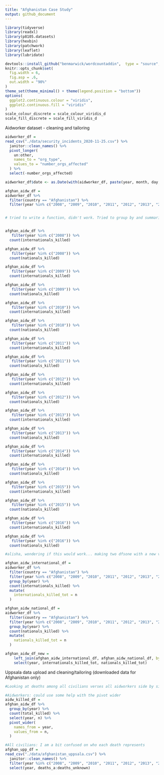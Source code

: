 ```yaml
---
title: "Afghanistan Case Study" 
output: github_document
---
```


```r
library(tidyverse)
library(readxl)
library(p8105.datasets)
library(hexbin)
library(patchwork)
library(leaflet)
library(lubridate)

devtools::install_github("benmarwick/wordcountaddin",  type = "source", dependencies = TRUE)
knitr::opts_chunk$set(
  fig.width = 6,
  fig.asp = .6,
  out.width = "90%"
)
theme_set(theme_minimal() + theme(legend.position = "bottom"))
options(
  ggplot2.continuous.colour = "viridis",
  ggplot2.continuous.fill = "viridis"
)
scale_colour_discrete = scale_colour_viridis_d
scale_fill_discrete = scale_fill_viridis_d
```

Aidworker dataset - cleaning and tailoring
```r
aidworker_df = 
read_csv("./data/security_incidents_2020-11-25.csv") %>%
  janitor::clean_names() %>% 
  pivot_longer(
    un:other,
    names_to = "org_type", 
    values_to = "number_orgs_affected"
  ) %>% 
  select(-number_orgs_affected)

aidworker_df$date <- as.Date(with(aidworker_df, paste(year, month, day, sep = "-")), "%Y-%m-%d")

afghan_aidw_df = 
aidworker_df %>% 
  filter(country == "Afghanistan") %>% 
  filter(year %in% c("2008", "2009", "2010", "2011", "2012", "2013", "2014", "2015", "2016")) 


# tried to write a function, didn't work. Tried to group by and summarize, didn't work. Tried to mutate and create a new column for totals but that somehow didn't work either. Also tried to recode the columns, and you guessed it - that didn't work. Had to do it like this, but it's not even remotely efficient, and it isn't in a dataframe translatable to an image, so if someone has a better way, please feel free to overwrite this. 


afghan_aidw_df %>% 
   filter(year %in% c("2008")) %>% 
  count(internationals_killed)

afghan_aidw_df %>% 
   filter(year %in% c("2008")) %>% 
  count(nationals_killed)

afghan_aidw_df %>% 
   filter(year %in% c("2009")) %>% 
  count(internationals_killed)

afghan_aidw_df %>% 
   filter(year %in% c("2009")) %>% 
  count(nationals_killed)

afghan_aidw_df %>% 
   filter(year %in% c("2010")) %>% 
  count(internationals_killed)

afghan_aidw_df %>% 
   filter(year %in% c("2010")) %>% 
  count(nationals_killed)

afghan_aidw_df %>% 
   filter(year %in% c("2011")) %>% 
  count(internationals_killed)

afghan_aidw_df %>% 
   filter(year %in% c("2011")) %>% 
  count(nationals_killed)

afghan_aidw_df %>% 
   filter(year %in% c("2012")) %>% 
  count(internationals_killed)

afghan_aidw_df %>% 
   filter(year %in% c("2012")) %>% 
  count(nationals_killed)

afghan_aidw_df %>% 
   filter(year %in% c("2013")) %>% 
  count(internationals_killed)

afghan_aidw_df %>% 
   filter(year %in% c("2013")) %>% 
  count(nationals_killed)

afghan_aidw_df %>% 
   filter(year %in% c("2014")) %>% 
  count(internationals_killed)

afghan_aidw_df %>% 
   filter(year %in% c("2014")) %>% 
  count(nationals_killed)

afghan_aidw_df %>% 
   filter(year %in% c("2015")) %>% 
  count(internationals_killed)

afghan_aidw_df %>% 
   filter(year %in% c("2015")) %>% 
  count(nationals_killed)

afghan_aidw_df %>% 
   filter(year %in% c("2016")) %>% 
  count(internationals_killed)

afghan_aidw_df %>% 
   filter(year %in% c("2016")) %>% 
  count(nationals_killed)

```


```r
#alisha, wondering if this would work... making two dfsone with a new var 'internationals_killed_tot' and another 'nationals_killed_tot' and then merging the datasets? I am not sure why it is making so many rows for each year? 

afghan_aidw_international_df = 
aidworker_df %>% 
  filter(country == "Afghanistan") %>% 
  filter(year %in% c("2008", "2009", "2010", "2011", "2012", "2013", "2014", "2015", "2016")) %>% 
  group_by(year) %>% 
  count(internationals_killed) %>% 
  mutate(
    internationals_killed_tot = n
  )

afghan_aidw_national_df = 
aidworker_df %>% 
  filter(country == "Afghanistan") %>% 
  filter(year %in% c("2008", "2009", "2010", "2011", "2012", "2013", "2014", "2015", "2016")) %>% 
  group_by(year) %>% 
  count(nationals_killed) %>% 
  mutate(
    nationals_killed_tot = n
  )

afghan_aidw_df_new = 
    left_join(afghan_aidw_international_df, afghan_aidw_national_df, by = "year") %>% 
    select(year, internationals_killed_tot, nationals_killed_tot)
```

Uppsala data upload and cleaning/tailoring (downloaded data for Afghanistan only)

```r
#Looking at deaths among all civilians verses all aidworkers side by side

#Aidworkers: could use some help with the pivot wider 
aidw_killed_df =   
afghan_aidw_df %>% 
  group_by(year) %>% 
  count(total_killed) %>% 
  select(year, n) %>%
  pivot_wider(
    names_from = year, 
    values_from = n,
  ) 

#All civilians: I am a bit confused on who each death represents 
afghan_upp_df = 
read_csv("./data/afghanistan_uppsala.csv") %>%
  janitor::clean_names() %>% 
  filter(year %in% c("2008", "2009", "2010", "2011", "2012", "2013", "2014", "2015", "2016")) %>% 
  select(year, deaths_a:deaths_unknown)
```

